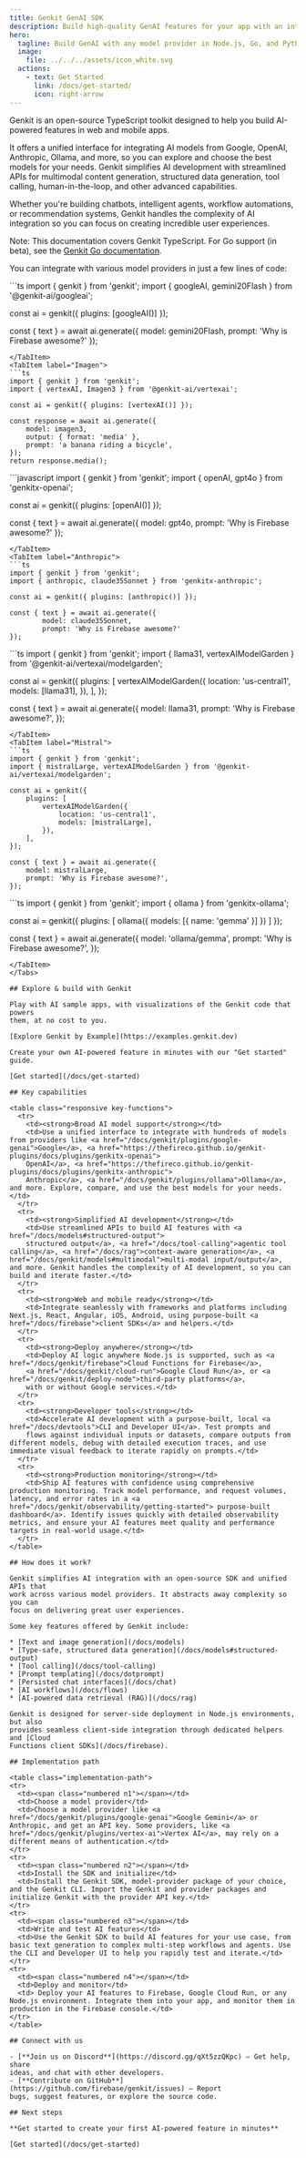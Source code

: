 ```yaml
---
title: Genkit GenAI SDK
description: Build high-quality GenAI features for your app with an intuitive cross-language SDK.
hero:
  tagline: Build GenAI with any model provider in Node.js, Go, and Python.
  image:
    file: ../../../assets/icon_white.svg
  actions:
    - text: Get Started
      link: /docs/get-started/
      icon: right-arrow
---
```


Genkit is an open-source TypeScript toolkit designed to help you build
AI-powered features in web and mobile apps.

It offers a unified interface for integrating AI models from Google, OpenAI, 
Anthropic, Ollama, and more, so you can explore and choose the best models for
your needs. Genkit simplifies AI development with streamlined APIs for
multimodal content generation, structured data generation, tool calling,
human-in-the-loop, and other advanced capabilities.

Whether you're building chatbots, intelligent agents, workflow automations, or 
recommendation systems, Genkit handles the complexity of AI integration so you
can focus on creating incredible user experiences.

Note: This documentation covers Genkit TypeScript. For Go support (in beta),
see the [Genkit Go documentation](https://firebase.google.com/docs/genkit-go/get-started-go).

You can integrate with various model providers in just a few lines of code:

<Tabs>
<TabItem label="Gemini">
```ts
import { genkit } from 'genkit';
import { googleAI, gemini20Flash } from '@genkit-ai/googleai';

const ai = genkit({ plugins: [googleAI()] });

const { text } = await ai.generate({
		model: gemini20Flash,
		prompt: 'Why is Firebase awesome?'
});
```
</TabItem>
<TabItem label="Imagen">
```ts
import { genkit } from 'genkit';
import { vertexAI, Imagen3 } from '@genkit-ai/vertexai';

const ai = genkit({ plugins: [vertexAI()] });

const response = await ai.generate({
	model: imagen3,
	output: { format: 'media' },
	prompt: 'a banana riding a bicycle',
});
return response.media();
```
</TabItem>
<TabItem label="OpenAI">
```javascript
import { genkit } from 'genkit';
import { openAI, gpt4o } from 'genkitx-openai';

const ai = genkit({ plugins: [openAI()] });

const { text } = await ai.generate({
		model: gpt4o,
		prompt: 'Why is Firebase awesome?'
});
```
</TabItem>
<TabItem label="Anthropic">
```ts
import { genkit } from 'genkit';
import { anthropic, claude35Sonnet } from 'genkitx-anthropic';

const ai = genkit({ plugins: [anthropic()] });

const { text } = await ai.generate({
		model: claude35Sonnet,
		prompt: 'Why is Firebase awesome?'
});
```
</TabItem>
<TabItem label="Llama">
```ts
import { genkit } from 'genkit';
import { llama31, vertexAIModelGarden } from '@genkit-ai/vertexai/modelgarden';

const ai = genkit({
	plugins: [
		vertexAIModelGarden({
			location: 'us-central1',
			models: [llama31],
		}),
	],
});

const { text } = await ai.generate({
	model: llama31,
	prompt: 'Why is Firebase awesome?',
});
```
</TabItem>
<TabItem label="Mistral">
```ts
import { genkit } from 'genkit';
import { mistralLarge, vertexAIModelGarden } from '@genkit-ai/vertexai/modelgarden';

const ai = genkit({
	plugins: [
		vertexAIModelGarden({
			location: 'us-central1',
			models: [mistralLarge],
		}),
	],
});

const { text } = await ai.generate({
	model: mistralLarge,
	prompt: 'Why is Firebase awesome?',
});
```
</TabItem>
<TabItem label="Ollama">
```ts
import { genkit } from 'genkit';
import { ollama } from 'genkitx-ollama';

const ai = genkit({
	plugins: [
		ollama({ models: [{ name: 'gemma' }] })
	]
});

const { text } = await ai.generate({
	model: 'ollama/gemma',
	prompt: 'Why is Firebase awesome?',
});
```
</TabItem>
</Tabs>

## Explore & build with Genkit

Play with AI sample apps, with visualizations of the Genkit code that powers
them, at no cost to you.

[Explore Genkit by Example](https://examples.genkit.dev)

Create your own AI-powered feature in minutes with our "Get started" guide.

[Get started](/docs/get-started)

## Key capabilities

<table class="responsive key-functions">
  <tr>
    <td><strong>Broad AI model support</strong></td>
    <td>Use a unified interface to integrate with hundreds of models from providers like <a href="/docs/genkit/plugins/google-genai">Google</a>, <a href="https://thefireco.github.io/genkit-plugins/docs/plugins/genkitx-openai">
    OpenAI</a>, <a href="https://thefireco.github.io/genkit-plugins/docs/plugins/genkitx-anthropic">
    Anthropic</a>, <a href="/docs/genkit/plugins/ollama">Ollama</a>, and more. Explore, compare, and use the best models for your needs.</td>
  </tr>
  <tr>
    <td><strong>Simplified AI development</strong></td>
    <td>Use streamlined APIs to build AI features with <a href="/docs/models#structured-output">
    structured output</a>, <a href="/docs/tool-calling">agentic tool calling</a>, <a href="/docs/rag">context-aware generation</a>, <a href="/docs/genkit/models#multimodal">multi-modal input/output</a>, and more. Genkit handles the complexity of AI development, so you can build and iterate faster.</td>
  </tr>
  <tr>
    <td><strong>Web and mobile ready</strong></td>
    <td>Integrate seamlessly with frameworks and platforms including Next.js, React, Angular, iOS, Android, using purpose-built <a href="/docs/firebase">client SDKs</a> and helpers.</td>
  </tr>
  <tr>
    <td><strong>Deploy anywhere</strong></td>
    <td>Deploy AI logic anywhere Node.js is supported, such as <a href="/docs/genkit/firebase">Cloud Functions for Firebase</a>,
    <a href="/docs/genkit/cloud-run">Google Cloud Run</a>, or <a href="/docs/genkit/deploy-node">third-party platforms</a>,
    with or without Google services.</td>
  </tr>
  <tr>
    <td><strong>Developer tools</strong></td>
    <td>Accelerate AI development with a purpose-built, local <a href="/docs/devtools">CLI and Developer UI</a>. Test prompts and
    flows against individual inputs or datasets, compare outputs from different models, debug with detailed execution traces, and use immediate visual feedback to iterate rapidly on prompts.</td>
  </tr>
  <tr>
    <td><strong>Production monitoring</strong></td>
    <td>Ship AI features with confidence using comprehensive production monitoring. Track model performance, and request volumes, latency, and error rates in a <a href="/docs/genkit/observability/getting-started"> purpose-built dashboard</a>. Identify issues quickly with detailed observability metrics, and ensure your AI features meet quality and performance targets in real-world usage.</td>
  </tr>
</table>

## How does it work?

Genkit simplifies AI integration with an open-source SDK and unified APIs that
work across various model providers. It abstracts away complexity so you can
focus on delivering great user experiences.

Some key features offered by Genkit include:

* [Text and image generation](/docs/models)
* [Type-safe, structured data generation](/docs/models#structured-output)
* [Tool calling](/docs/tool-calling)
* [Prompt templating](/docs/dotprompt)
* [Persisted chat interfaces](/docs/chat)
* [AI workflows](/docs/flows)
* [AI-powered data retrieval (RAG)](/docs/rag)

Genkit is designed for server-side deployment in Node.js environments, but also
provides seamless client-side integration through dedicated helpers and [Cloud
Functions client SDKs](/docs/firebase).

## Implementation path

<table class="implementation-path">
<tr>
  <td><span class="numbered n1"></span></td>
  <td>Choose a model provider</td>
  <td>Choose a model provider like <a href="/docs/genkit/plugins/google-genai">Google Gemini</a> or Anthropic, and get an API key. Some providers, like <a href="/docs/genkit/plugins/vertex-ai">Vertex AI</a>, may rely on a different means of authentication.</td>
</tr>
<tr>
  <td><span class="numbered n2"></span></td>
  <td>Install the SDK and initialize</td>
  <td>Install the Genkit SDK, model-provider package of your choice, and the Genkit CLI. Import the Genkit and provider packages and initialize Genkit with the provider API key.</td>
</tr>
<tr>
  <td><span class="numbered n3"></span></td>
  <td>Write and test AI features</td>
  <td>Use the Genkit SDK to build AI features for your use case, from basic text generation to complex multi-step workflows and agents. Use the CLI and Developer UI to help you rapidly test and iterate.</td>
</tr>
<tr>
  <td><span class="numbered n4"></span></td>
  <td>Deploy and monitor</td>
  <td> Deploy your AI features to Firebase, Google Cloud Run, or any Node.js environment. Integrate them into your app, and monitor them in production in the Firebase console.</td>
</tr>
</table>

## Connect with us

- [**Join us on Discord**](https://discord.gg/qXt5zzQKpc) – Get help, share
ideas, and chat with other developers.
- [**Contribute on GitHub**](https://github.com/firebase/genkit/issues) – Report 
bugs, suggest features, or explore the source code.

## Next steps

**Get started to create your first AI-powered feature in minutes**

[Get started](/docs/get-started)
